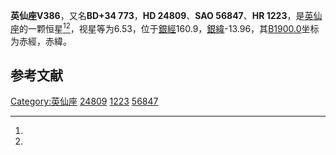 {{Starbox begin
| name = 英仙座V386
}}
{{Starbox observe
| epoch = [[J2000.0|J2000.0]]
| constell = [[英仙座|英仙座]]<ref name=SIMBAD>{{cite web
 | url=http://simbad.u-strasbg.fr/simbad/sim-id?Ident=HR+1223
 | title=Pulsating variable Star
 | publisher=Centre de Données astronomiques de Strasbourg
 | work=SIMBAD
 | accessdate=2012-07-13
 | archive-date=2016-03-17
 | archive-url=https://web.archive.org/web/20160317201941/http://simbad.u-strasbg.fr/simbad/sim-id?Ident=HR+1223
 | dead-url=no
 }}</ref><ref name=DATA>{{cite web
 | url=http://vizier.u-strasbg.fr/viz-bin/VizieR-5?-out.add=.&-source=5050&-corr=PK=HR&-out.max=9999&HR=1223
 | title=VizieR Detailed Page
 | accessdate=2012-07-13
 | archive-date=2016-03-05
 | archive-url=https://web.archive.org/web/20160305214532/http://vizier.u-strasbg.fr/viz-bin/VizieR-5?-out.add=.&-source=5050&-corr=PK=HR&-out.max=9999&HR=1223
 | dead-url=no
 }}</ref>
| 星官 = 
| ra = {{RA|3|58|3.1}}<ref name=SIMBAD /><ref name=DATA />
| dec = {{DEC|+34|48|52}}<ref name=SIMBAD /><ref name=DATA />
| appmag_v = 6.53<ref name=SIMBAD /><ref name=DATA />
}}
{{Starbox character
| class = A8V<ref name=SIMBAD /><ref name=DATA />
| b-v = 0.23?<ref name=SIMBAD /><ref name=DATA />
| u-b = <ref name=SIMBAD /><ref name=DATA />
| r-i = <ref name=SIMBAD /><ref name=DATA />
| variable = 
}}
{{Starbox astrometry
| radial_v = 
| prop_mo_ra = -2
| parallax = 
| p_error = 
}}
{{Starbox catalog
| names =BD+34 773，[[SAO星表|SAO]] 56847，[[HD星表|HD]] 24809，[[HR星表|HR]] 1223}}
{{Starbox reference |Simbad=HR+1223}}
{{Starbox end}}

'''英仙座V386'''，又名'''BD+34 773'''，'''HD 24809'''、'''SAO 56847'''、'''HR 1223'''，是[[英仙座|英仙座]]的一颗恒星<ref name=SIMBAD /><ref name=DATA />，视星等为6.53，位于[[銀道座標系|銀經]]160.9，[[銀道座標系|銀緯]]-13.96，其[[B1900.0|B1900.0]]坐标为赤經{{RA|3|51|36.6}}，赤緯{{DEC|+34|-13.96|32}}。

== 参考文献 ==
{{reflist}}

{{star-stub}}

{{英仙座恒星}}
[[Category:英仙座|Category:英仙座]]
[[Category:HD和HDE天體|24809]]
[[Category:HR天體|1223]]
[[Category:SAO天體|56847]]